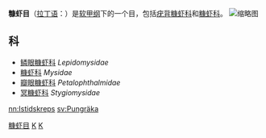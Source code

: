 {{Automatic Taxobox
| taxon = Mysidacea
| image = Mysis2kils.jpg
| image_caption = 糠虾
| image2 = Hemimysis anomala GLERL 4.jpg
| image2_caption = ''[[Hemimysis_anomala|Hemimysis anomala]]'' ([[Mysida|Mysida]])
| authority = A. H. Haworth, 1825
}}
'''糠虾目'''（[[拉丁语|拉丁语]]：'''{{lang|la|Mysidacea}}'''）是[[软甲纲|软甲纲]]下的一个目，包括[[疣背糠虾科|疣背糠虾科]]和[[糠虾科|糠虾科]]。
[[File:Hemimysis_anomala_GLERL_4.jpg|缩略图]]

==科==
* [[鳞眼糠虾科|鳞眼糠虾科]] ''Lepidomysidae''
* [[糠虾科|糠虾科]] ''Mysidae''
* [[瓣眼糠虾科|瓣眼糠虾科]] ''Petalophthalmidae''
* [[冥糠虾科|冥糠虾科]] ''Stygiomysidae''
{{軟甲綱}}
{{taxonbar}}

[[Category:糠虾目|]]
[[Category:_软甲纲|K]]
[[Category:_1825年描述的分类群|K]]

[[nn:Istidskreps|nn:Istidskreps]]
[[sv:Pungräka|sv:Pungräka]]